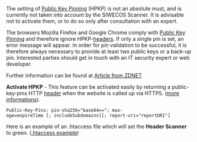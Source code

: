 The setting of [[Public-Key-Pins-Disabled/EN|Public Key Pinning]] (HPKP) is not an absolute must, and is currently not taken into account by the SIWECOS Scanner. It is advisable not to activate them, or to do so only after consultation with an expert.

The browsers Mozilla Firefox and Google Chrome comply with [https://en.wikipedia.org/wiki/HTTP_Public_Key_Pinning Public Key Pinning] and therefore ignore HPKP-[[Header/EN|headers]]. If only a single pin is set, an error message will appear. In order for pin validation to be successful, it is therefore always necessary to provide at least two public keys or a back-up pin. Interested parties should get in touch with an IT security expert or web developer.

Further information can be found at [https://www.zdnet.com/article/google-chrome-is-backing-away-from-public-key-pinning-and-heres-why/ Article from ZDNET]




'''Activate HPKP''' - This feature can be activated easily by returning a public-key-pins HTTP [[Header/EN|header]] when the website is called up via HTTPS. ([https://developer.mozilla.org/en-US/docs/Web/HTTP/Public_Key_Pinning more informations]).

 Public-Key-Pins: pin-sha256="base64=="; max-age=expireTime [; includeSubdomains][; report-uri="reportURI"]

Here is an example of an .htaccess file which will set the '''Header Scanner''' to green.
([[Htaccess/EN|.htaccess example]])
<!--pin-sha256="<HASH>"; pin-sha256="<HASH>"; max-age=2592000; includeSubDomains;-->

